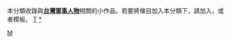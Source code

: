 {{Catnav|頁面分類|人物|人物小作品|各职业人物小作品|軍事人物}}
{{Catnav|頁面分類|人物|各職業人物|軍事人物}}
{{Catnav|頁面分類|人物|各職業人物|各职业人物小作品|軍事人物}}
{{hiddencat}}
本分類收錄與'''[[台灣|台灣]][[:Category:台灣軍事人物|軍事人物]]'''相關的小作品。若要將條目加入本分類下，請加入'''{{tl|TW-mil-bio-stub}}'''，或者'''{{tl|臺灣軍事人物小作品}}'''模板。
[[category:军事人物小作品|T]]
[[category:台灣軍事人物|*]]
[[Category:台灣人物小作品|M]]